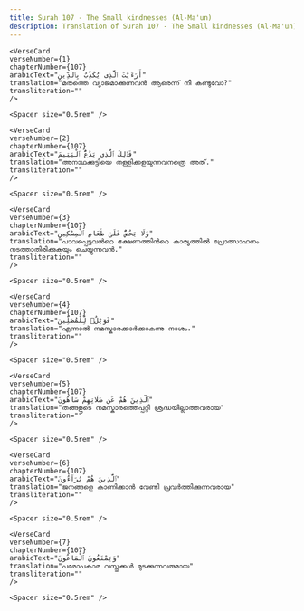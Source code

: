 ```yaml
---
title: Surah 107 - The Small kindnesses (Al-Ma'un)  
description: Translation of Surah 107 - The Small kindnesses (Al-Ma'un) in Malayalam
---
```







    <VerseCard 
    verseNumber={1}
    chapterNumber={107}
    arabicText="أَرَءَيْتَ ٱلَّذِى يُكَذِّبُ بِٱلدِّينِ"
    translation="മതത്തെ വ്യാജമാക്കുന്നവന്‍ ആരെന്ന്‌ നീ കണ്ടുവോ?"
    transliteration=""
    />

    <Spacer size="0.5rem" />
                
    <VerseCard 
    verseNumber={2}
    chapterNumber={107}
    arabicText="فَذَٰلِكَ ٱلَّذِى يَدُعُّ ٱلْيَتِيمَ"
    translation="അനാഥക്കുട്ടിയെ തള്ളിക്കളയുന്നവനത്രെ അത്‌."
    transliteration=""
    />

    <Spacer size="0.5rem" />
                
    <VerseCard 
    verseNumber={3}
    chapterNumber={107}
    arabicText="وَلَا يَحُضُّ عَلَىٰ طَعَامِ ٱلْمِسْكِينِ"
    translation="പാവപ്പെട്ടവന്‍റെ ഭക്ഷണത്തിന്‍റെ കാര്യത്തില്‍ പ്രോത്സാഹനം നടത്താതിരിക്കുകയും ചെയ്യുന്നവന്‍."
    transliteration=""
    />

    <Spacer size="0.5rem" />
                
    <VerseCard 
    verseNumber={4}
    chapterNumber={107}
    arabicText="فَوَيْلٌۭ لِّلْمُصَلِّينَ"
    translation="എന്നാല്‍ നമസ്കാരക്കാര്‍ക്കാകുന്നു നാശം."
    transliteration=""
    />

    <Spacer size="0.5rem" />
                
    <VerseCard 
    verseNumber={5}
    chapterNumber={107}
    arabicText="ٱلَّذِينَ هُمْ عَن صَلَاتِهِمْ سَاهُونَ"
    translation="തങ്ങളുടെ നമസ്കാരത്തെപ്പറ്റി ശ്രദ്ധയില്ലാത്തവരായ"
    transliteration=""
    />

    <Spacer size="0.5rem" />
                
    <VerseCard 
    verseNumber={6}
    chapterNumber={107}
    arabicText="ٱلَّذِينَ هُمْ يُرَآءُونَ"
    translation="ജനങ്ങളെ കാണിക്കാന്‍ വേണ്ടി പ്രവര്‍ത്തിക്കുന്നവരായ"
    transliteration=""
    />

    <Spacer size="0.5rem" />
                
    <VerseCard 
    verseNumber={7}
    chapterNumber={107}
    arabicText="وَيَمْنَعُونَ ٱلْمَاعُونَ"
    translation="പരോപകാര വസ്തുക്കള്‍ മുടക്കുന്നവരുമായ"
    transliteration=""
    />

    <Spacer size="0.5rem" />
                